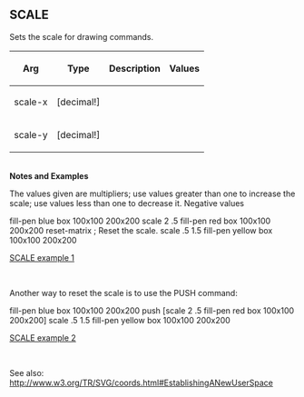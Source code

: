 == SCALE== 

Sets the scale for drawing commands.

{| cellspacing="1" cellpadding="4" border="0" style="background: black; color: black"
! bgcolor="silver" | Arg 
! bgcolor="silver" | Type 
! bgcolor="silver" | Description
! bgcolor="silver" | Values
|- 
| bgcolor="white" | scale-x
| bgcolor="white" | [decimal!]
| bgcolor="white" | 
| bgcolor="white" | 
|- 
| bgcolor="white" | scale-y
| bgcolor="white" | [decimal!]
| bgcolor="white" | 
| bgcolor="white" | 
|}
<br>'''Notes and Examples'''
<p>The values given are multipliers; use values greater than one
to increase the scale; use values less than one to decrease it.
Negative values</p>

fill-pen blue box 100x100 200x200
scale 2  .5  fill-pen red box 100x100 200x200
reset-matrix  ; Reset the scale.
scale .5 1.5 fill-pen yellow box 100x100 200x200

[[images/SCALE-1.png|SCALE example 1]]

<br>
<p>Another way to reset the scale is to use the PUSH command:</p>

fill-pen blue box 100x100 200x200
push [scale 2  .5  fill-pen red box 100x100 200x200]
scale .5 1.5 fill-pen yellow box 100x100 200x200

[[images/SCALE-2.png|SCALE example 2]]

<br>
<p>See also: http://www.w3.org/TR/SVG/coords.html#EstablishingANewUserSpace</p>